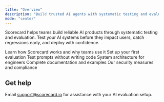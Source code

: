 ```yaml
---
title: "Overview"
description: "Build trusted AI agents with systematic testing and evaluation"
mode: "center"
---
```


Scorecard helps teams build reliable AI products through systematic testing and evaluation. Test your AI systems before they impact users, catch regressions early, and deploy with confidence.

<CardGroup cols={2}>
  <Card title="What is Scorecard?" icon="rocket" href="/intro/what-is-scorecard">
    Learn how Scorecard works and why teams use it
  </Card>
  <Card title="5-minute quickstart" icon="play" href="/intro/quickstart">
    Set up your first evaluation
  </Card>
  <Card title="Try the playground" icon="beaker" href="/features/playground">
    Test prompts without writing code
  </Card>
  <Card title="Technical overview" icon="cog" href="/intro/technical-system-overview">
    System architecture for engineers
  </Card>
  <Card title="API Reference" icon="code" href="/api-reference/overview">
    Complete documentation and examples
  </Card>
  <Card title="Security & Privacy" icon="shield" href="https://trust.scorecard.io/">
    Our security measures and compliance
  </Card>
</CardGroup>

## Get help

Email support@scorecard.io for assistance with your AI evaluation setup.